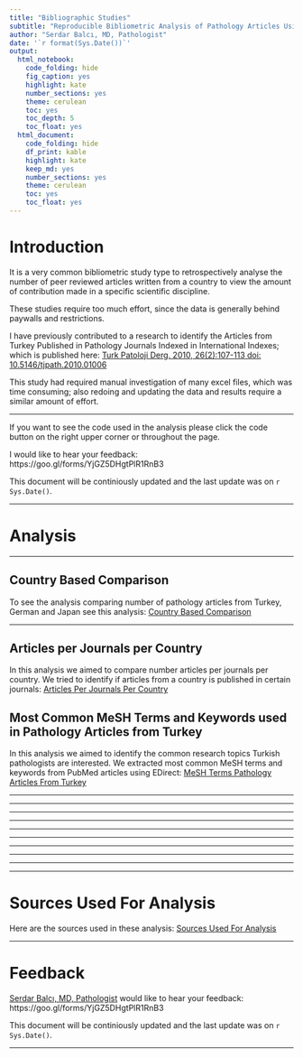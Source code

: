 ```yaml
---
title: "Bibliographic Studies"
subtitle: "Reproducible Bibliometric Analysis of Pathology Articles Using PubMed, E-direct, WoS, Google Scholar"
author: "Serdar Balcı, MD, Pathologist"
date: '`r format(Sys.Date())`'
output: 
  html_notebook: 
    code_folding: hide
    fig_caption: yes
    highlight: kate
    number_sections: yes
    theme: cerulean
    toc: yes
    toc_depth: 5
    toc_float: yes
  html_document: 
    code_folding: hide
    df_print: kable
    highlight: kate
    keep_md: yes
    number_sections: yes
    theme: cerulean
    toc: yes
    toc_float: yes
---
```


# Introduction

It is a very common bibliometric study type to retrospectively analyse the number of peer reviewed articles written from a country to view the amount of contribution made in a specific scientific discipline.

These studies require too much effort, since the data is generally behind paywalls and restrictions.

I have previously contributed to a research to identify the Articles from Turkey Published in Pathology Journals Indexed in International Indexes; which is published here: [Turk Patoloji Derg. 2010, 26(2):107-113 doi: 10.5146/tjpath.2010.01006](http://www.turkjpath.org/summary_en.php3?id=1423) 

This study had required manual investigation of many excel files, which was time consuming; also redoing and updating the data and results require a similar amount of effort.


---

If you want to see the code used in the analysis please click the code button on the right upper corner or throughout the page. 

I would like to hear your feedback: https://goo.gl/forms/YjGZ5DHgtPlR1RnB3

This document will be continiously updated and the last update was on `r Sys.Date()`.

---


# Analysis

---

## Country Based Comparison

To see the analysis comparing number of pathology articles from Turkey, German and Japan see this analysis: [Country Based Comparison](https://sbalci.github.io/pubmed/CountryBasedComparison.html)

---

## Articles per Journals per Country

In this analysis we aimed to compare number articles per journals per country. We tried to identify if articles from a country is published in certain journals: [Articles Per Journals Per Country](https://sbalci.github.io/pubmed/ArticlesPerJournalsPerCountry.html)

## Most Common MeSH Terms and Keywords used in Pathology Articles from Turkey

In this analysis we aimed to identify the common research topics Turkish pathologists are interested. We extracted most common MeSH terms and keywords from PubMed articles using EDirect:
[MeSH Terms Pathology Articles From Turkey](https://sbalci.github.io/pubmed/MeSH_Terms_Pathology_Articles_From_Turkey.html)


---

<!-- ## Journals Published Articles From Turkey   -->

---

<!-- ## SEER Research Per Countries / Who is doing SEER Research? -->

---

<!-- ## Semantic Scholar -->

---

<!-- ## neutrophil lymph ratio -->

---

<!-- ## retracted pathology articles -->

---

<!-- ## correction pathology articles -->


---

<!-- ## p values in pathology articles a text analysis of pubmed articles using regular expression -->


---

<!-- ## ulakbim patoloji TR dizin -->

---

<!-- ## europepmc paketi ile endometriozis analizi -->


---

# Sources Used For Analysis

Here are the sources used in these analysis: [Sources Used For Analysis](https://sbalci.github.io/pubmed/Sources.html)

---

# Feedback

[Serdar Balcı, MD, Pathologist](https://github.com/sbalci) would like to hear your feedback: https://goo.gl/forms/YjGZ5DHgtPlR1RnB3

This document will be continiously updated and the last update was on `r Sys.Date()`.

---